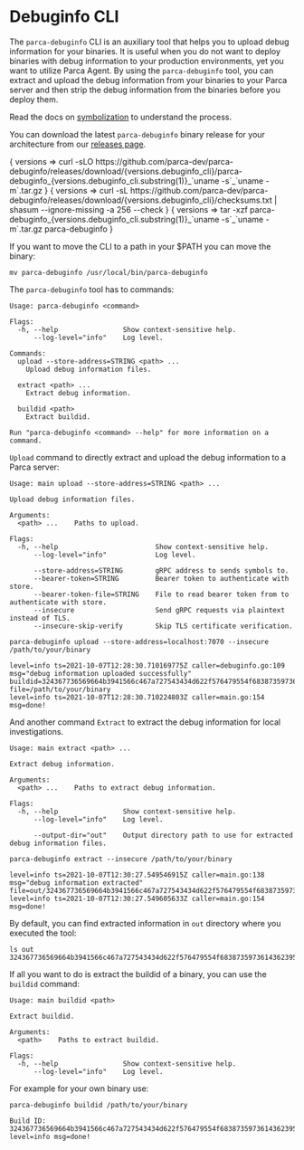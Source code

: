 # Debuginfo CLI


The `parca-debuginfo` CLI is an auxiliary tool that helps you to upload debug information for your binaries.
It is useful when you do not want to deploy binaries with debug information to your production environments, yet you want to utilize Parca Agent.
By using the `parca-debuginfo` tool, you can extract and upload the debug information from your binaries to your Parca server and then strip the debug information from the binaries before you deploy them.

Read the docs on [symbolization](https://www.parca.dev/docs/symbolization) to understand the process.

You can download the latest `parca-debuginfo` binary release for your architecture from our [releases page](https://github.com/parca-dev/parca-debuginfo/releases).

<WithVersions language="bash">
  { versions =>
    <CodeBlock className="language-bash">
      curl -sLO https://github.com/parca-dev/parca-debuginfo/releases/download/{versions.debuginfo_cli}/parca-debuginfo_{versions.debuginfo_cli.substring(1)}_`uname -s`_`uname -m`.tar.gz
    </CodeBlock>
  }
</WithVersions>

<WithVersions language="bash">
  { versions =>
    <CodeBlock className="language-bash">
      curl -sL https://github.com/parca-dev/parca-debuginfo/releases/download/{versions.debuginfo_cli}/checksums.txt | shasum --ignore-missing -a 256 --check
    </CodeBlock>
  }
</WithVersions>

<WithVersions language="bash">
  { versions =>
    <CodeBlock className="language-bash">
      tar -xzf parca-debuginfo_{versions.debuginfo_cli.substring(1)}_`uname -s`_`uname -m`.tar.gz parca-debuginfo
    </CodeBlock>
  }
</WithVersions>

If you want to move the CLI to a path in your $PATH you can move the binary:

```shell
mv parca-debuginfo /usr/local/bin/parca-debuginfo
```

The `parca-debuginfo` tool has to commands:

```shell
Usage: parca-debuginfo <command>

Flags:
  -h, --help                Show context-sensitive help.
      --log-level="info"    Log level.

Commands:
  upload --store-address=STRING <path> ...
    Upload debug information files.

  extract <path> ...
    Extract debug information.

  buildid <path>
    Extract buildid.

Run "parca-debuginfo <command> --help" for more information on a command.
```

`Upload` command to directly extract and upload the debug information to a Parca server:

```shell
Usage: main upload --store-address=STRING <path> ...

Upload debug information files.

Arguments:
  <path> ...    Paths to upload.

Flags:
  -h, --help                        Show context-sensitive help.
      --log-level="info"            Log level.

      --store-address=STRING        gRPC address to sends symbols to.
      --bearer-token=STRING         Bearer token to authenticate with store.
      --bearer-token-file=STRING    File to read bearer token from to authenticate with store.
      --insecure                    Send gRPC requests via plaintext instead of TLS.
      --insecure-skip-verify        Skip TLS certificate verification.
```

```shell
parca-debuginfo upload --store-address=localhost:7070 --insecure /path/to/your/binary
```

```shell
level=info ts=2021-10-07T12:28:30.710169775Z caller=debuginfo.go:109 msg="debug information uploaded successfully" buildid=324367736569664b3941566c467a727543434d622f576479554f6838735973614362395a71307441742f61754d4a7357616c32695a734e576b77337256472f3836554d764a506b7846656d333936726d417653 file=/path/to/your/binary
level=info ts=2021-10-07T12:28:30.710224803Z caller=main.go:154 msg=done!
```

And another command `Extract` to extract the debug information for local investigations.

```shell
Usage: main extract <path> ...

Extract debug information.

Arguments:
  <path> ...    Paths to extract debug information.

Flags:
  -h, --help                Show context-sensitive help.
      --log-level="info"    Log level.

      --output-dir="out"    Output directory path to use for extracted debug information files.
```

```shell
parca-debuginfo extract --insecure /path/to/your/binary
```

```shell
level=info ts=2021-10-07T12:30:27.549546915Z caller=main.go:138 msg="debug information extracted" file=out/324367736569664b3941566c467a727543434d622f576479554f6838735973614362395a71307441742f61754d4a7357616c32695a734e576b77337256472f3836554d764a506b7846656d333936726d417653
level=info ts=2021-10-07T12:30:27.549605633Z caller=main.go:154 msg=done!
```

By default, you can find extracted information in `out` directory where you executed the tool:

```shell
ls out
324367736569664b3941566c467a727543434d622f576479554f6838735973614362395a71307441742f61754d4a7357616c32695a734e576b77337256472f3836554d764a506b7846656d333936726d417653
```

If all you want to do is extract the buildid of a binary, you can use the `buildid` command:

```shell
Usage: main buildid <path>

Extract buildid.

Arguments:
  <path>    Paths to extract buildid.

Flags:
  -h, --help                Show context-sensitive help.
      --log-level="info"    Log level.
```

For example for your own binary use:

```shell
parca-debuginfo buildid /path/to/your/binary
```

```shell
Build ID: 324367736569664b3941566c467a727543434d622f576479554f6838735973614362395a71307441742f61754d4a7357616c32695a734e576b77337256472f3836554d764a506b7846656d333936726d417653
level=info msg=done!
```
